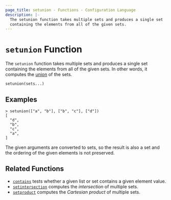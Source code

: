 ```yaml
---
page_title: setunion - Functions - Configuration Language
description: |-
  The setunion function takes multiple sets and produces a single set
  containing the elements from all of the given sets.
---
```


# `setunion` Function

The `setunion` function takes multiple sets and produces a single set
containing the elements from all of the given sets. In other words, it
computes the [union](<https://en.wikipedia.org/wiki/Union_(set_theory)>) of
the sets.

```hcl
setunion(sets...)
```

## Examples

```shell-session
> setunion(["a", "b"], ["b", "c"], ["d"])
[
  "d",
  "b",
  "c",
  "a",
]
```

The given arguments are converted to sets, so the result is also a set and
the ordering of the given elements is not preserved.

## Related Functions

- [`contains`](/docs/templates/hcl_templates/functions/collection/contains) tests whether a given list or set contains
  a given element value.
- [`setintersection`](/docs/templates/hcl_templates/functions/collection/setintersection) computes the _intersection_ of
  multiple sets.
- [`setproduct`](/docs/templates/hcl_templates/functions/collection/setproduct) computes the _Cartesian product_ of multiple
  sets.
